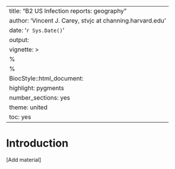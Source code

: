 
---
title: "B2 US Infection reports: geography"
author: 'Vincent J. Carey, stvjc at channing.harvard.edu'
date: '`r Sys.Date()`'
output:
vignette: >
  %\VignetteEngine{knitr::rmarkdown}
  %\VignetteIndexEntry{B2 US Infection reports: geography}
  BiocStyle::html_document:
    highlight: pygments
    number_sections: yes
    theme: united
    toc: yes
---

# Introduction

[Add material]

